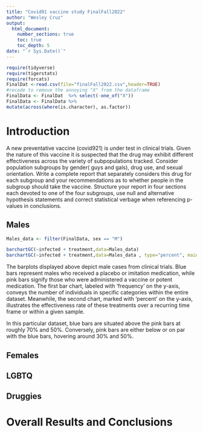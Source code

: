 ```yaml
---
title: "Covid91 vaccine study FinalFall2022"
author: "Wesley Cruz"
output: 
  html_document:
    number_sections: true
    toc: true
    toc_depth: 5
date: "`r Sys.Date()`" 
---
```


```r
require(tidyverse)
require(tigerstats)
require(forcats)
FinalDat <-read.csv(file="finalFall2022.csv",header=TRUE)
#recode to remove the annoying "X" from the dataframe
FinalData <- FinalDat  %>% select(-one_of("X"))
FinalData <- FinalData %>%
mutate(across(where(is.character), as.factor))
```

# Introduction

A new  preventative vaccine (covid921) is under test in clinical trials. Given the nature of this vaccine it is suspected that the drug may exhibit different effectiveness across the variety of subpopulations tracked. Consider population subgroups by gender( guys and gals), drug use, and sexual orientation. Write a complete report that separately considers this drug for each subgroup and your recommendations as to whether people in the subgroup should take the vaccine. Structure your report in four sections each devoted to one of the four subgroups, use null and alternative hypothesis statements and correct statistical verbage when referencing p-values in conclusions.

## Males

```r
Males_data <- filter(FinalData, sex == "M")
```

```r
barchartGC(~infected + treatment,data=Males_data)
barchartGC(~infected + treatment,data=Males_data , type="percent", main = ("Infected vs Treatment"))
```

The barplots displayed above depict male cases from clinical trials. Blue bars represent males who received a placebo or imitation medication, while pink bars signify those who were administered a vaccine or potent medication. The first bar chart, labeled with 'frequency' on the y-axis, conveys the number of individuals in specific categories within the entire dataset. Meanwhile, the second chart, marked with 'percent' on the y-axis, illustrates the effectiveness rate of these treatments over a recurring time frame or within a given sample.

In this particular dataset, blue bars are situated above the pink bars at roughly 70% and 50%. Conversely, pink bars are either below or on par with the blue bars, hovering around 30% and 50%.


## Females


## LGBTQ



## Druggies


# Overall Results and Conclusions